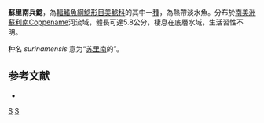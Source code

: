 {{Speciesbox
| status = NE
| status_system = IUCN3.1
| genus = Corydoras
| species = surinamensis
| authority = [[Nijssen|Nijssen]], 1970
| synonyms = *''Corydoras schwartzi surinamensis '',Nijssen, 1970 
}}

'''蘇里南兵鯰'''，為[[輻鰭魚綱|輻鰭魚綱]][[鯰形目|鯰形目]][[美鯰科|美鯰科]]的其中一[[種|種]]，為熱帶淡水魚。分布於[[南美洲|南美洲]][[蘇利南|蘇利南]]Coppename河流域，體長可達5.8公分，棲息在底層水域，生活習性不明。

种名 ''surinamensis'' 意为“[[苏里南|苏里南]]的”。

==参考文献==
*{{FishBase_species|genus=Corydoras|species=surinamensis|year=2014|month=11}}

{{Taxonbar|from=Q5559089}}

[[Category:兵鯰屬|S]]
[[Category:1970年描述的鱼类|S]]